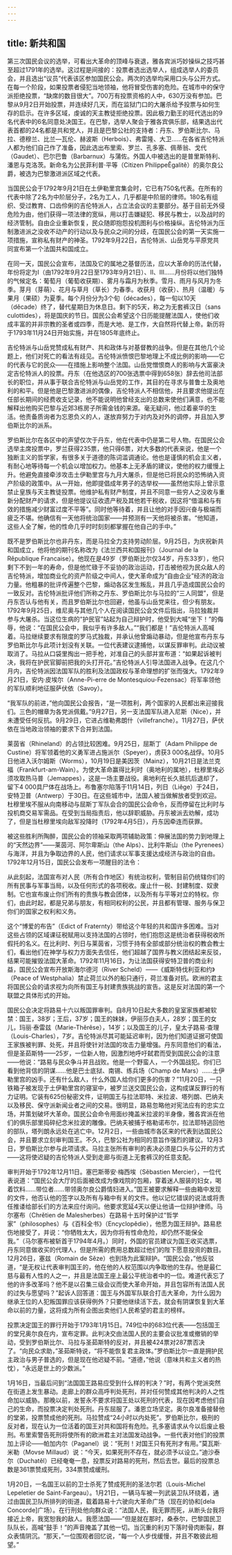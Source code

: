 ```yaml
---
---
---
```

title: 新共和国
---




第三次国民会议的选举，可看出大革命的顶峰与衰退，雅各宾派巧妙操纵之技巧甚至超过1791年的选举。这过程是间接的：投票者选出选举人，组成选举人的委员会，并且选出“议员”代表该区参加国民公会。两次的选举均采用口头与公开方式。在每一个阶段，如果投票者侵犯当地领袖，他将冒受伤害的危险。在城市中的保守派拒绝投票，“缺席的数目很大”。700万有投票资格的人中，630万没有参加。巴黎从9月2日开始投票，并连续好几天，而在监狱门口的大屠杀给予投票与如何生存的启示。在许多区域，虔诚的天主教徒拒绝投票。因此极力勤王的旺代选出的9名代表中的6名同意处决国王。在巴黎，选举人聚会于雅各宾俱乐部，结果选出代表首都的24名都是共和党人，并且是巴黎公社的支持者：丹东、罗伯斯比尔、马拉、德穆兰、比兰—瓦伦、赫波斯（Herbois）、弗雷隆、大卫……在各省吉伦特派人都为他们自己作了准备，因此选出布里索、罗兰、孔多塞、佩蒂翁、戈代（Gaudet）、巴尔巴鲁（Barbarnux）与蒲佐。外国人中被选出的是普里斯特利、潘恩与克洛茨。新命名为公民菲利普·平等（Citizen PhilippeĚgalitě）的奥尔良公爵，被选为巴黎激进派区域之代表。

当国民公会于1792年9月21日在土伊勒里宫集会时，它已有750名代表。在所有的代表中除了2名为中阶层分子，2名为工人，几乎都是中阶层的律师。180名有组织、受过教育、口齿伶俐的吉伦特派人，占立法会议的主要部分。基于目前无外侵危险为由，他们获得一项法律的宽纵，用以打击嫌疑犯、移民与教士，以及战时的经济管制。自由企业重新恢复，民众随即抱怨投机图利与价格操纵。吉伦特派为压制激进派之没收不动产的行动以及与民众之间的分歧，在国民公会的第一天实施一项措施，宣称私有财产的神圣。1792年9月22日，吉伦特派、山岳党与平原党共同宣布第一个法国共和国成立。

在同一天，国民公会宣布，法国及它的属地之基督历法，应以大革命的历法代替，年份将定为Ⅰ（由1792年9月22日至1793年9月21日）、Ⅱ、Ⅲ……月份将以他们独特的气候定名：葡萄月（葡萄收获期）、雾月与霜月为秋季。雪月、雨月与风月为冬季。芽月（芽萌）、花月与草月（草长）为春季。收获月（收获）、热月（温暖）与果月（果硕）为夏季。每个月份分为3个旬（décades），每一旬以10天（děcade）终了，替代星期日为休息日。剩下的5天，称之为无套裤汉日（sans culottides），将是国庆的节日。国民公会希望这个日历能提醒法国人，使他们收成丰富的并非宗教的圣者或四季，而是大地、是工作，大自然将代替上帝。新历将于1793年11月24日开始实施，并在1805年底终止。

吉伦特派与山岳党赞成私有财产、共和政体与对基督教的战争。但是在其他几个论题上，他们对死亡的看法有歧见。吉伦特派愤恨巴黎地理上不成比例的影响——它的代表与它的民众——在措施上影响整个法国。山岳党憎恨商人的影响与大富豪决定吉伦特派人的投票。丹东（在他选区的700张选票中得到658张）辞去他司法部长的职位，并从事于联合吉伦特派与山岳党的工作，其目的在寻求与普鲁士及奥地利的和平。但是他是巴黎激进派的偶像，吉伦特派人不相信他，并且要求他提出在任部长期间的经费收支记录，他不能说明他曾经支出的总数来使他们满意，也不能解释出他购买巴黎与近郊3栋房子所需金钱的来源。毫无疑问，他过着豪华的生活。他责备质询者为忘恩负义的人，遂放弃努力于对内及对外的调停，并且加入罗伯斯比尔的派系。

罗伯斯比尔在各区中的声望仅次于丹东，他在代表中仍是第二号人物。在国民公会选举主席投票中，罗兰获得235票，他只得6票，对大多数的代表来说，他是一个独断主义的哲学家，有很多关于道德的陈词滥调通论。他也是谨慎的机会主义者，有耐心地等待每一个机会以增加权力。他基本上无矛盾的建议，使他的权力缓慢上升。他避免直接牵涉攻击土伊勒里宫与九月大屠杀，但是他已将民众的恐怖纳入资产阶级的政策中。从一开始，他即提倡成年男子的选举权——虽然他实际上曾示意禁止皇族与天主教徒投票。他维护私有财产制度，并且不同意一些穷人之没收与重新分配财产的请求，但是他提议征收遗产税及其他若干税收，因这将“借温和与有效的措施减少财富过度不平等”。同时他等待着，并且让他的对手因兴奋与极端而疲乏不堪。他确信有一天他将统治国家——并预测有一天他将被杀害。“他知道，这些人全了解，他的性命几乎时时刻刻都掌握在他自己的手中。”

既不是罗伯斯比尔也非丹东，而是马拉全力支持劳动阶层。9月25日，为庆祝新共和国成立，他将他的期刊名称改为《法兰西共和国报刊》（Journal de la Rěpublique Francaise）。他现在是49岁（罗伯斯比尔仅34岁，丹东33岁），他只剩下不到一年的寿命，但是他忙碌于不妥协的政治运动，打击被他视为民众敌人的吉伦特派，增加商业化的资产阶级之中间人，使大革命成为“自由企业”经济的政治力量。他粗暴的批评传遍整个巴黎，煽动各区发生叛乱，并且几乎造成国民公会的一致反对。吉伦特派批评他们所称之丹东、罗伯斯比尔与马拉的“三人同盟”，但是丹东否认与他有关，而且罗伯斯比尔也回避，他虽与山岳党来往，但少有朋友。1792年9月25日，维尼奥与其他几个人在阅读国民公会文件后指出，马拉独裁并参与大屠杀。当这位生病的“护民官”站起为自己辩护时，他受到大喊“坐下！”的侮辱，他说：“在国民公会中，我似乎有许多敌人。”“我们都是！”吉伦特派人高喊着。马拉继续要求有限度的罗马式独裁，并承认他曾煽动暴动，但是他宣布丹东与罗伯斯比尔与此项计划没有关联。一位代表建议逮捕他，以谋反罪审判。此动议被取消了。马拉从口袋里掏出一把手枪，对准自己的头部并宣布道：“如果起诉被判决，我将在护民官脚前把我的头打开花。”吉伦特派人引导法国进入战争。在这几个月内，吉伦特派因法国军队的胜利及法国政权与革命理想的扩张而强大。1792年9月21日，安内·皮埃尔（Anne-Pi-erre de Montesquiou-Fezensac）将军率领他的军队顺利地征服萨伏依（Savoy）。

“我军队的前进，”他向国民公会报告，“是一项胜利，两个国家的人民都出来迎接我们。三色的帽章为各党派佩戴。”9月27日，另一支法国军队进入尼斯（Nice），并未遭受任何反抗。9月29日，它进占维勒弗朗什（villefranche）。11月27日，萨伏依在当地政治领袖的要求下合并到法国。

莱茵省（Rhineland）的占领比较困难。9月25日，屈斯丁（Adam Philippe de Custine）将军领着他的义勇军进占施派尔（Speyer），虏获3 000名战俘。10月5日他进入沃尔姆斯（Worms），10月19日是美因茨（Mainz），10月21日是法兰克福（Frankfurt-am-Wain）。为使大革命赢得比利时（奥地利的属地），杜穆里埃必须攻取热马普（Jemappes），这是一场主要战役。奥地利在长久抵抗后退却了，留下4 000具尸体在战场上。布鲁塞尔陷落于11月14日，列日（Liěge）于24日，安特卫普（Antwerp）于30日。在这些城市中，法国人被当做解放者受到欢迎。杜穆里埃不服从向南移动与屈斯丁军队会合的国民公会命令，反而停留在比利时与投机商交易军需品。在受到当局指责后，他以辞职威胁。丹东被派去劝解，成功了，但是当杜穆里埃向敌军投降时（1792年4月5日），丹东因牵连而获罪。

被这些胜利所陶醉，国民公会的领袖采取两项辅助政策：伸展法国的势力到地理上的“天然边界”——莱茵河、阿尔卑斯山（the Alps）、比利牛斯山（the Pyrenees）与海洋，并且为争取边界的人民，他们请求以军事支援达成经济与政治的自由。1792年12月15日，国民公会发布一项醒目的法令：

从此刻起，法国宣布对人民（所有合作地区）有统治权利，管制目前仍统辖你们的所有民事与军事当局，以及任何形式的各项税收。废止什一税、封建制度、奴隶制。它也宣布废止你们所有的贵族与教会团体，以及所有与平等对立的特权。你们，由此时起，都是兄弟与朋友，有相同权利的公民，并且都有管理、服务与保卫你们的国家之权利和义务。



这个“博爱的布告”（Edict of Fraternty）带给这个年轻的共和国许多困难。当对这些占领的区域课征税赋用以支持法国的占领时，他们抱怨这是统治者获得税收所假托的名义。在比利时、列日与莱茵省，习惯于持有全部或部分统治权的教会教士们，看出他们在神学与权力方面失去信任，他们超越了国界与教义团结起来反驳，结果可能摧毁法国大革命。1792年11月16日，为让法国获得安特卫普的商业利益，国民公会宣布开放斯海尔德河（River Scheld）——《威斯特伐利亚和约》（Peace of Westphalia）禁止荷兰以外的船只通行，荷兰准备对抗。欧洲的君主将国民公会的请求视为向所有国王与封建贵族挑战的宣告。这是反对法国的第一个联盟之具体形式的开始。

国民公会决定将路易十六以叛国罪审判。自8月10日起大多数的皇室家族都被软禁：国王，38岁；王后，37岁；国王的妹妹，伊丽莎白夫人，28岁；国王的女儿，玛丽·泰雷兹（Marie-Thěrěse），14岁；以及国王的儿子，皇太子路易·查理（Louis-Charles），7岁。吉伦特派尽其可能延迟审判，因为他们知道证据可使国王家族被判罪、处死，并且将使针对法国的攻击力量增强。丹东同意他们的看法，但是圣茹斯特——25岁，一位新人物，因激烈地呼吁弑君而受到国民公会的注意——他说：“路易与民众争斗并且战败。他是一个野蛮人，一个外国战犯。你们已看到他背信的阴谋……他是巴士底狱、南锡、练兵场（Champ de Mars）……土伊勒里宫的凶手。还有什么敌人，什么外国人给你们更多的伤害？”11月20日，一只铁箱子被发现于土伊勒里宫的寝室中，被罗兰送交国民公会，这构成谋反罪行的有力证明。它装有625份秘密文件，证明国王与拉法耶特、米拉波、塔列朗、巴纳夫以及移民、保守派新闻业者之间的交易。很明显，路易忽略他对宪法应有的忠实立场，并策划破坏大革命。国民公会命令用面纱掩盖米拉波的半身像，雅各宾派在他们的俱乐部里捣碎纪念米拉波的雕像。巴纳夫被捕于格勒诺布尔，拉法耶特逃回他的部队，塔列朗永远处在逃亡中。12月2日，一些由城市各区来的代表到达国民公会，并且要求立刻审判国王。不久，巴黎公社为相同的意旨作强烈的建议。12月3日，罗伯斯比尔参与此项请求。马拉主张所有审判的表决必须是口头与公开的方式——这将使迟疑的吉伦特派人受到走廊与街道上无套裤汉的任意支配。

审判开始于1792年12月11日。塞巴斯蒂安·梅西埃（Sěbastien Mercier），一位代表说道：“国民公会大厅的后面被改成为像戏院的包厢，穿着迷人服装的妇女，喝着饮料……带位者……带领奥尔良公爵情妇进入。”国王被要求解释一些由箱中发现的文件，他否认他的签字以及所有与箱中有关的文件。他以记忆错误的说法或将责任推诿给部长们的方法来应付询问。他要求宽延4天以便让他请一位辩护律师。马尔塞布（Chrětien de Malesherbes）在路易十五时保护过“哲学家”（philosophes）与《百科全书》（Encyclopědie），他愿为国王辩护。路易悲伤地接受了，并说：“你牺牲太大，因为你将有性命危险，却仍然不能保全我。”（马尔塞布被斩首于1794年4月。）同时，外国的官员建议为国王收买选票，丹东同意做收买的代理人，但是所需的费用总数超过他们的陛下愿意投资的数目。12月26日，塞兹（Romain de Sěze）也到场为此案辩护。“国民公会，”他反驳道，“是无权让代表审判国王的，他在他的人权范围以内争取他的生存。他是最仁慈与最有人性的人之一，并且是法国王座上最公平统治者中的一位。难道代表忘了他的许多改革吗？他不是以召集三级会议而使大革命开始，并且包容所有法国人民的过失与愿望吗？”起诉人回答道：国王与外国军队联合打击大革命，为什么因为继承王位的人犯叛国罪应该获得例外？只要他继续活下去，就会有阴谋恢复到大革命以前的力量，这将成为所有企图出卖他们人民希望的君主的榜样。

投票决定国王的罪行开始于1793年1月15日。749位中的683位代表——包括国王的堂兄奥尔良在内，宣布定罪。此判决交由法国人民的主要会议批准或撤销的举动，受到罗伯斯比尔、马拉与圣茹斯特的反对，并且被424票对287票否决了。“向民众求助，”圣茹斯特说，“将不能恢复君主政体。”罗伯斯比尔一直是拥护民主政治与男子普选的，但是现在他迟疑不前。“道德，”他说（意味共和主义者的热忱），“永远是世上的少数派。”

1月16日，当最后问到“法国国王路易应受到什么样的判决？”时，有两个党派突然在街道上发生暴动。走廊上的群众高呼判处死刑，并对任何赞成其他判决的人之性命加以威胁。那晚以前，发誓永不要求将国王处以死刑的代表，现在因考虑他们自己的生命，而投票决定判处死刑。丹东屈服了。潘恩立场坚定。奥尔良准备接替他的堂弟，投票赞成他的死刑。马拉赞成“24小时以内处死”。罗伯斯比尔，极刑的反对者，现在认为一位活着的国王对共和国将有危险。孔多塞请求从今以后废止极刑。布里索警告死刑将使所有的欧洲君主对法国发动战争。一些代表对他们的投票加上评论——帕加内尔（Paganel）说：“死刑！对国王只有死刑才有用。”莫瓦斯·米勒（Movse Millaud）说：“今天，如果死刑不存在，就必须予以设立。”迪沙泰尔（Duchatěl）已经奄奄一息，投票反对路易的死刑，然后去世。最后的投票总数是361票赞成死刑，334票赞成缓刑。

1月20日，一名国王以前的卫士杀死了赞成死刑的圣法尔若（Louis-Michel Lepeletier de Saint-Fargeau）。1月21日，一辆马车被一列武装卫队环绕着，通过由国民卫队所排列的街道，载着路易十六驶向大革命广场（现在的协和[dela Concorde]广场）。在行刑处他向群众说：“法国人民，我无罪而死，从断头台我将接近上帝，我宽恕我的敌人。我愿法国——”但是就在那时，桑泰尔，巴黎国民卫队队长，高喊“鼓手！”的声音掩盖了其他一切。当沉重的利刃下落时骨肉断裂，群众表情阴沉。“那天，”一位围观者回忆说，“每一个人步伐缓慢，并且不敢彼此相望。”